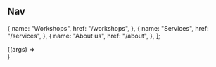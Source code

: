

<Meta title="Components/Nav" />

## Nav

  {
    name: "Workshops",
    href: "/workshops",
  },
  {
    name: "Services",
    href: "/services",
  },
  {
    name: "About us",
    href: "/about",
  },
];

<Canvas>
  <Story
    name="Default"
    args={{ items: navItems, currentPath: "/services" }}
    parameters={{ design: { disable: true } }}
  >
    {(args) => <Nav {...args} className="w-full" />}
  </Story>
</Canvas>
